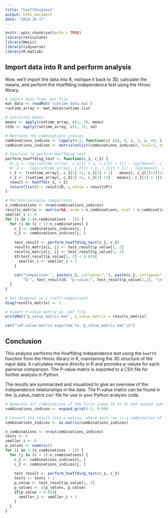 ```yaml
---
title: "hoeffdingtest"
output: html_document
date: "2024-10-17"
---
```


```r
knitr::opts_chunk$set(echo = TRUE)
library(reticulate)
library(Hmisc)
library(tidyverse)
library(R.matlab)
```

## Import data into R and perform analysis

Now, we'll import the data into R, reshape it back to 3D, calculate the means, and perform the Hoeffding independence test using the Hmisc library.

```r
# Import data from .mat file
mat_data <- readMat('runtime_data.mat')
runtime_array <- mat_data$runtime.list

# Calculate means
means <- apply(runtime_array, c(1, 2), mean)
stds <- apply(runtime_array, c(1, 2), sd)

# Recreate the combinations_indices
combinations_indices <- lapply(0:3, function(i) c(i, 0, i, 1, i, 49, i, 99))
combinations_indices <- matrix(unlist(combinations_indices), ncol=2, byrow=TRUE)

# Function to perform Hoeffding test
perform_hoeffding_test <- function(c_1, c_2) {
  #r_1 <- log(runtime_array[, c_1[1] + 1, c_1[2] + 1]) - log(means[, c_1[1] + 1])
  #r_2 <-  log(runtime_array[, c_2[1] + 1, c_2[2] + 1]) - log(means[, c_2[1] + 1])
  r_1 <- (runtime_array[, c_1[1] +1, c_1[2] + 1] - means[, c_1[1]+1])/stds[, c_1[1] +1]
  r_2 <- (runtime_array[, c_2[1] +1, c_2[2] +1] - means[, c_2[1] + 1])/stds[, c_2[1] + 1]
  result <- hoeffd(r_1, r_2)
  return(list(D = result$D, p_value = result$P))
}

# Perform pairwise comparisons
n_combinations <- nrow(combinations_indices)
results_matrix <- matrix(NA, nrow = n_combinations, ncol = n_combinations)
smaller_i <- 0
for (i in 1:(n_combinations - 1)) {
  for (j in (i + 1):n_combinations) {
    c_1 <- combinations_indices[i, ]
    c_2 <- combinations_indices[j, ]
    
    test_result <- perform_hoeffding_test(c_1, c_2)
    results_matrix[i, j] <- test_result$p_value[1, 2]
    results_matrix[j, i] <- test_result$p_value[1, 2]
    if(test_result$p_value[1, 2] < 0.05){
      smaller_i <- smaller_i + 1
    }
    
    cat("Comparison:", paste(c_1, collapse=","), paste(c_2, collapse=","), 
        "D:", test_result$D, "p-value:", test_result$p_value[1,2], "\n")
  }
}

# Set diagonal to 1 (self-comparison)
diag(results_matrix) <- 1

# Export P-value matrix as .mat file
writeMat("p_value_matrix.mat", p_value_matrix = results_matrix)

cat("\nP-value matrix exported to 'p_value_matrix.mat'\n")
```

## Conclusion

This analysis performs the Hoeffding independence test using the `hoeffd` function from the Hmisc library in R, maintaining the 3D structure of the input data. It calculates means directly in R and provides p-values for each pairwise comparison. The P-value matrix is exported to a CSV file for further analysis in Python.

The results are summarized and visualized to give an overview of the independence relationships in the data. The P-value matrix can be found in the 'p_value_matrix.csv' file for use in your Python analysis code.

```r

# Generate all combinations of the first index (0 to 3) and second index (0 to 99)
combinations_indices <- expand.grid(0:3, 0:99)

# Convert the result into a matrix, where each row is a combination of (i, j)
combinations_indices <- as.matrix(combinations_indices)

n_combinations <- nrow(combinations_indices)
tests <- 0
smaller_i <- 0
p_values <- numeric()
for (i in 1:(n_combinations - 1)) {
  for (j in (i + 1):n_combinations) {
    c_1 <- combinations_indices[i, ]
    c_2 <- combinations_indices[j, ]
    
    test_result <- perform_hoeffding_test(c_1, c_2)
    tests <- tests + 1
    p_value <- test_result$p_value[1, 2]
    p_values <- c(p_values, p_value)
    if(p_value < 0.05){
      smaller_i <- smaller_i + 1
    }
  }
}
```
